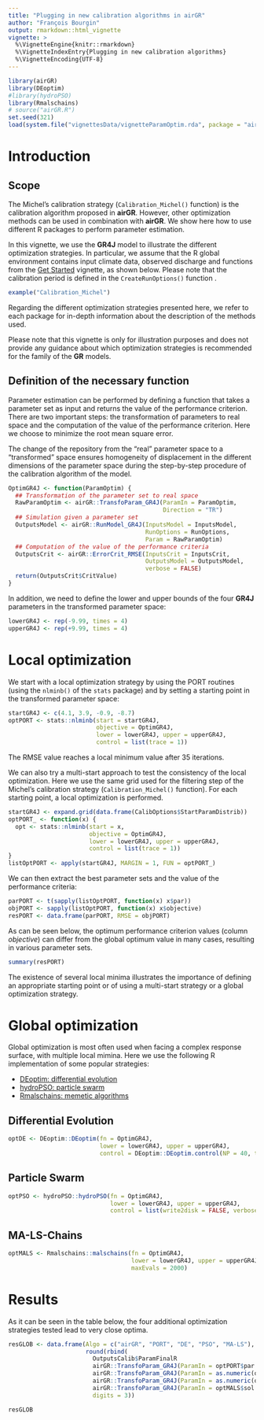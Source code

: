 ---
title: "Plugging in new calibration algorithms in airGR"
author: "François Bourgin"
output: rmarkdown::html_vignette
vignette: >
  %\VignetteEngine{knitr::rmarkdown}
  %\VignetteIndexEntry{Plugging in new calibration algorithms}
  %\VignetteEncoding{UTF-8}
---



```{r, warning=FALSE, include=FALSE, fig.keep='none', results='hide'}
library(airGR)
library(DEoptim)
#library(hydroPSO)
library(Rmalschains)
# source("airGR.R")
set.seed(321)
load(system.file("vignettesData/vignetteParamOptim.rda", package = "airGR"))
```



# Introduction

## Scope

The Michel's calibration strategy (`Calibration_Michel()` function) is the calibration algorithm proposed in **airGR**. However, other optimization methods can be used in combination with **airGR**.
We show here how to use different R packages to perform parameter estimation.

In this vignette, we use the **GR4J** model to illustrate the different optimization strategies.
In particular, we assume that the R global environment contains input climate data, observed discharge and functions from the [Get Started](V01_get_started.html) vignette, as shown below.
Please note that the calibration period is defined in the `CreateRunOptions()` function .

<!-- ```{r, warning=FALSE, fig.keep='none', results='hide', fig.height=10, fig.width=10, eval=TRUE, echo=FALSE, message=FALSE} -->
<!-- example("Calibration_Michel", echo = FALSE, ask = FALSE) -->
<!-- ``` -->

```{r, echo=TRUE, eval=FALSE}
example("Calibration_Michel")
```


Regarding the different optimization strategies presented here, we refer to each package for in-depth information about the description of the methods used.

Please note that this vignette is only for illustration purposes and does not provide any guidance about which optimization strategies is recommended for the family of the **GR** models.

## Definition of the necessary function

Parameter estimation can be performed by defining a function that takes a parameter set as input and returns the value of the performance criterion.
There are two important steps: the transformation of parameters to real space and the computation of the value of the performance criterion.
Here we choose to minimize the root mean square error.

The change of the repository from the "real" parameter space to a "transformed" space ensures homogeneity of displacement in the different dimensions of the parameter space during the step-by-step procedure of the calibration algorithm of the model.


```{r, warning=FALSE, results='hide', eval=FALSE}
OptimGR4J <- function(ParamOptim) {
  ## Transformation of the parameter set to real space
  RawParamOptim <- airGR::TransfoParam_GR4J(ParamIn = ParamOptim,
                                            Direction = "TR")
  ## Simulation given a parameter set
  OutputsModel <- airGR::RunModel_GR4J(InputsModel = InputsModel,
                                       RunOptions = RunOptions,
                                       Param = RawParamOptim)
  ## Computation of the value of the performance criteria
  OutputsCrit <- airGR::ErrorCrit_RMSE(InputsCrit = InputsCrit,
                                       OutputsModel = OutputsModel,
                                       verbose = FALSE)
  return(OutputsCrit$CritValue)
}
```


In addition, we need to define the lower and upper bounds of the four **GR4J** parameters in the transformed parameter space:
```{r, warning=FALSE, results='hide', eval=FALSE}
lowerGR4J <- rep(-9.99, times = 4)
upperGR4J <- rep(+9.99, times = 4)
```

# Local optimization

We start with a local optimization strategy by using the PORT routines (using the `nlminb()` of the `stats` package) and by setting a starting point in the transformed parameter space:
```{r, warning=FALSE, results='hide', eval=FALSE}
startGR4J <- c(4.1, 3.9, -0.9, -8.7)
optPORT <- stats::nlminb(start = startGR4J, 
                         objective = OptimGR4J,
                         lower = lowerGR4J, upper = upperGR4J,
                         control = list(trace = 1))
```
The RMSE value reaches a local minimum value after 35 iterations.

We can also try a multi-start approach to test the consistency of the local optimization.
Here we use the same grid used for the filtering step of the Michel's calibration strategy (`Calibration_Michel()` function).
For each starting point, a local optimization is performed.
```{r, warning=FALSE, results='hide', eval=FALSE}
startGR4J <- expand.grid(data.frame(CalibOptions$StartParamDistrib))
optPORT_ <- function(x) {
  opt <- stats::nlminb(start = x, 
                       objective = OptimGR4J,
                       lower = lowerGR4J, upper = upperGR4J,
                       control = list(trace = 1))
}
listOptPORT <- apply(startGR4J, MARGIN = 1, FUN = optPORT_)
```

We can then extract the best parameter sets and the value of the performance criteria:
```{r, warning=FALSE, results='hide', eval=FALSE}
parPORT <- t(sapply(listOptPORT, function(x) x$par))
objPORT <- sapply(listOptPORT, function(x) x$objective)
resPORT <- data.frame(parPORT, RMSE = objPORT)
```

As can be seen below, the optimum performance criterion values (column *objective*) can differ from the global optimum value in many cases, resulting in various parameter sets.
```{r, warning=FALSE}
summary(resPORT)
```

The existence of several local minima illustrates the importance of defining an appropriate starting point or of using a multi-start strategy or a global optimization strategy.


# Global optimization

Global optimization is most often used when facing a complex response surface, with multiple local mimina.
Here we use the following R implementation of some popular strategies:

* [DEoptim: differential evolution](https://cran.r-project.org/package=DEoptim)
* [hydroPSO: particle swarm](https://cran.r-project.org/package=hydroPSO)
* [Rmalschains: memetic algorithms](https://cran.r-project.org/package=Rmalschains)

## Differential Evolution
```{r, warning=FALSE, results='hide', eval=FALSE}
optDE <- DEoptim::DEoptim(fn = OptimGR4J,
                          lower = lowerGR4J, upper = upperGR4J,
                          control = DEoptim::DEoptim.control(NP = 40, trace = 10))
```


## Particle Swarm
```{r, warning=FALSE, results='hide', message=FALSE, eval=FALSE}
optPSO <- hydroPSO::hydroPSO(fn = OptimGR4J,
                             lower = lowerGR4J, upper = upperGR4J,
                             control = list(write2disk = FALSE, verbose = FALSE))
```

## MA-LS-Chains
```{r, warning=FALSE, results='hide', eval=FALSE}
optMALS <- Rmalschains::malschains(fn = OptimGR4J,
                                   lower = lowerGR4J, upper = upperGR4J, 
                                   maxEvals = 2000)
```

# Results

As it can be seen in the table below, the four additional optimization strategies tested lead to very close optima.

```{r, warning=FALSE, echo=FALSE, eval=FALSE}
resGLOB <- data.frame(Algo = c("airGR", "PORT", "DE", "PSO", "MA-LS"), 
                      round(rbind(
                        OutputsCalib$ParamFinalR                          ,
                        airGR::TransfoParam_GR4J(ParamIn = optPORT$par                    , Direction = "TR"),
                        airGR::TransfoParam_GR4J(ParamIn = as.numeric(optDE$optim$bestmem), Direction = "TR"),
                        airGR::TransfoParam_GR4J(ParamIn = as.numeric(optPSO$par)         , Direction = "TR"),
                        airGR::TransfoParam_GR4J(ParamIn = optMALS$sol                    , Direction = "TR")),
                        digits = 3))
```
```{r, warning=FALSE, echo=FALSE}
resGLOB
```

<!-- This is an expected result because the response surface for quadratic performance criteria of the **GR4J** model is generally sufficiently well defined in the transformed parameter space to allow using a local optimization strategy instead of a more time consuming global optimization strategy. -->



